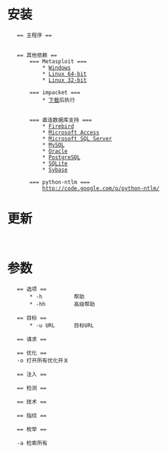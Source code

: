= 安装 =
    == 主程序 ==
        {{{class="brush:bash"
        git clone https://github.com/sqlmapproject/sqlmap.git sqlmap-dev
          }}}

    == 其他依赖 ==
        === Metasploit ===
            * [[http://downloads.metasploit.com/data/releases/metasploit-latest-windows-installer.exe|Windows]]
            * [[http://downloads.metasploit.com/data/releases/metasploit-latest-linux-x64-installer.run|Linux 64-bit]]
            * [[http://downloads.metasploit.com/data/releases/metasploit-latest-linux-installer.run|Linux 32-bit]]

        === impacket ===
            * [[http://code.google.com/p/impacket/downloads/list|下载]]后执行
            {{{class="brush:bash"
            python setup.py install
              }}}

        === 直连数据库支持 ===
            * [[http://sourceforge.net/projects/kinterbasdb/files/|Firebird]]
            * [[https://code.google.com/p/pyodbc/downloads/list|Microsoft Access]]
            * [[http://code.google.com/p/pymssql/downloads/list|Microsoft SQL Server]]
            * [[https://github.com/petehunt/PyMySQL/|MySQL]]
            * [[http://cx-oracle.sourceforge.net/|Oracle]]
            * [[http://initd.org/psycopg/download/|PostgreSQL]]
            * [[https://code.google.com/p/pysqlite/downloads/list|SQLite]]
            * [[http://code.google.com/p/pymssql/downloads/list|Sybase]]

        === python-ntlm ===
            http://code.google.com/p/python-ntlm/



= 更新 =
    {{{class="brush:bash"
    cd sqlmap-dev
    git pull
      }}}

= 参数 =
    == 选项 ==
        * -h          帮助
        * -hh         高级帮助
    
    == 目标 ==
        * -u URL      目标URL
    
    == 请求 ==
    
    == 优化 ==
    -o 打开所有优化开关
    
    == 注入 ==
    
    == 检测 ==
    
    == 技术 ==
    
    == 指纹 ==
    
    == 枚举 ==
    
    -a 检索所有
    


